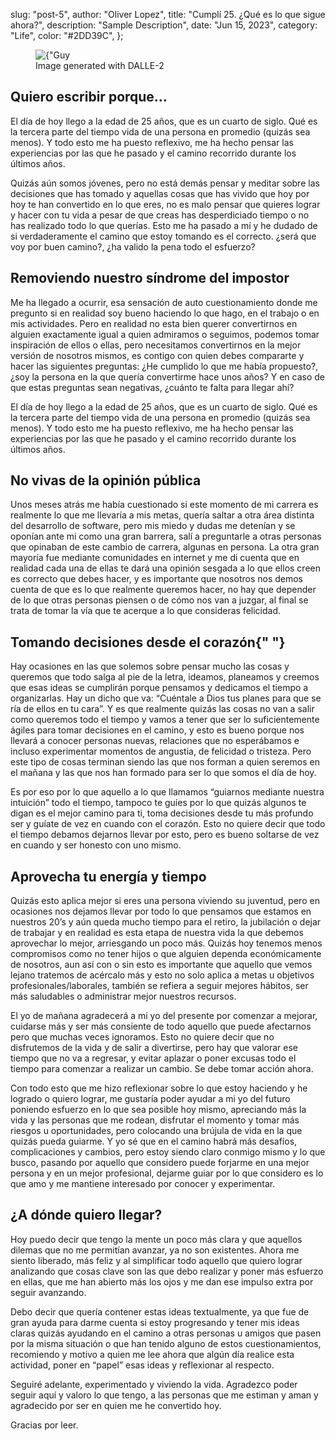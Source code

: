 
  slug: "post-5",
  author: "Oliver Lopez",
  title: "Cumplí 25. ¿Qué es lo que sigue ahora?",
  description: "Sample Description",
  date: "Jun 15, 2023",
  category: "Life",
  color: "#2DD39C",
};


<figure className="md:px-5 md:mt-4 md:mb-5">
  <Image
    src={"/static/images/blog_img/25-years/landscape.png"}
    alt={"Guy looking at the landscape"}
    layout="responsive"
    width={800}
    height={800}
  />
  <figcaption className="text-center text-gray-400 dark:text-gray-300 text-xs pt-2">
    Image generated with DALLE-2
  </figcaption>
</figure>

<h2 className="mt-8 mb-4 text-2xl font-bold">Quiero escribir porque…</h2>

<p className="break-words text-md text-left leading-relaxed text-gray-700 dark:text-white">
  El día de hoy llego a la edad de 25 años, que es un cuarto de siglo. Qué es la
  tercera parte del tiempo vida de una persona en promedio (quizás sea menos). Y
  todo esto me ha puesto reflexivo, me ha hecho pensar las experiencias por las
  que he pasado y el camino recorrido durante los últimos años.
</p>

<p className="break-words text-md text-left leading-relaxed text-gray-700 dark:text-white">
  Quizás aún somos jóvenes, pero no está demás pensar y meditar sobre las
  decisiones que has tomado y aquellas cosas que has vivido que hoy por hoy te
  han convertido en lo que eres, no es malo pensar que quieres lograr y hacer
  con tu vida a pesar de que creas has desperdiciado tiempo o no has realizado
  todo lo que querías. Esto me ha pasado a mí y he dudado de si verdaderamente
  el camino que estoy tomando es el correcto. ¿será que voy por buen camino?,
  ¿ha valido la pena todo el esfuerzo?
</p>

<h2 className="mt-8 mb-4 text-2xl font-bold">
  Removiendo nuestro síndrome del impostor
</h2>

<p className="break-words text-md text-left leading-relaxed text-gray-700 dark:text-white">
  Me ha llegado a ocurrir, esa sensación de auto cuestionamiento donde me
  pregunto si en realidad soy bueno haciendo lo que hago, en el trabajo o en mis
  actividades. Pero en realidad no esta bien querer convertirnos en alguien
  exactamente igual a quien admiramos o seguimos, podemos tomar inspiración de
  ellos o ellas, pero necesitamos convertirnos en la mejor versión de nosotros
  mismos, es contigo con quien debes compararte y hacer las siguientes
  preguntas: ¿He cumplido lo que me había propuesto?, ¿soy la persona en la que
  quería convertirme hace unos años? Y en caso de que estas preguntas sean
  negativas, ¿cuánto te falta para llegar ahí?
</p>

<p className="break-words text-md text-left leading-relaxed text-gray-700 dark:text-white">
  El día de hoy llego a la edad de 25 años, que es un cuarto de siglo. Qué es la
  tercera parte del tiempo vida de una persona en promedio (quizás sea menos). Y
  todo esto me ha puesto reflexivo, me ha hecho pensar las experiencias por las
  que he pasado y el camino recorrido durante los últimos años.
</p>

<h2 className="mt-8 mb-4 text-2xl font-bold">No vivas de la opinión pública</h2>

<p className="break-words text-md text-left leading-relaxed text-gray-700 dark:text-white">
  Unos meses atrás me había cuestionado si este momento de mi carrera es
  realmente lo que me llevaría a mis metas, quería saltar a otra área distinta
  del desarrollo de software, pero mis miedo y dudas me detenían y se oponían
  ante mi como una gran barrera, salí a preguntarle a otras personas que
  opinaban de este cambio de carrera, algunas en persona. La otra gran mayoría
  fue mediante comunidades en internet y me di cuenta que en realidad cada una
  de ellas te dará una opinión sesgada a lo que ellos creen es correcto que
  debes hacer, y es importante que nosotros nos demos cuenta de que es lo que
  realmente queremos hacer, no hay que depender de lo que otras personas piensen
  o de cómo nos van a juzgar, al final se trata de tomar la vía que te acerque a
  lo que consideras felicidad.
</p>

<h2 className="mt-8 mb-4 text-2xl font-bold">
  Tomando decisiones desde el corazón{" "}
</h2>

<p className="break-words text-md text-left leading-relaxed text-gray-700 dark:text-white">
  Hay ocasiones en las que solemos sobre pensar mucho las cosas y queremos que
  todo salga al pie de la letra, ideamos, planeamos y creemos que esas ideas se
  cumplirán porque pensamos y dedicamos el tiempo a organizarlas. Hay un dicho
  que va: “Cuéntale a Dios tus planes para que se ría de ellos en tu cara”. Y es
  que realmente quizás las cosas no van a salir como queremos todo el tiempo y
  vamos a tener que ser lo suficientemente ágiles para tomar decisiones en el
  camino, y esto es bueno porque nos llevará a conocer personas nuevas,
  relaciones que no esperábamos e incluso experimentar momentos de angustia, de
  felicidad o tristeza. Pero este tipo de cosas terminan siendo las que nos
  forman a quien seremos en el mañana y las que nos han formado para ser lo que
  somos el día de hoy.
</p>

<p className="break-words text-md text-left leading-relaxed text-gray-700 dark:text-white">
  Es por eso por lo que aquello a lo que llamamos “guiarnos mediante nuestra
  intuición” todo el tiempo, tampoco te guíes por lo que quizás algunos te digan
  es el mejor camino para ti, toma decisiones desde tu más profundo ser y guíate
  de vez en cuando con el corazón. Esto no quiere decir que todo el tiempo
  debamos dejarnos llevar por esto, pero es bueno soltarse de vez en cuando y
  ser honesto con uno mismo.
</p>

<h2 className="mt-8 mb-4 text-2xl font-bold">Aprovecha tu energía y tiempo</h2>

<p className="break-words text-md text-left leading-relaxed text-gray-700 dark:text-white">
  Quizás esto aplica mejor si eres una persona viviendo su juventud, pero en
  ocasiones nos dejamos llevar por todo lo que pensamos que estamos en nuestros
  20’s y aún queda mucho tiempo para el retiro, la jubilación o dejar de
  trabajar y en realidad es esta etapa de nuestra vida la que debemos aprovechar
  lo mejor, arriesgando un poco más. Quizás hoy tenemos menos compromisos como
  no tener hijos o que alguien dependa económicamente de nosotros, aun así con o
  sin esto es importante que aquello que vemos lejano tratemos de acércalo más y
  esto no solo aplica a metas u objetivos profesionales/laborales, también se
  refiera a seguir mejores hábitos, ser más saludables o administrar mejor
  nuestros recursos.
</p>

<p className="break-words text-md text-left leading-relaxed text-gray-700 dark:text-white">
  El yo de mañana agradecerá a mi yo del presente por comenzar a mejorar,
  cuidarse más y ser más consiente de todo aquello que puede afectarnos pero que
  muchas veces ignoramos. Esto no quiere decir que no disfrutemos de la vida y
  de salir a divertirse, pero hay que valorar ese tiempo que no va a regresar, y
  evitar aplazar o poner excusas todo el tiempo para comenzar a realizar un
  cambio. Se debe tomar acción ahora.
</p>

<p className="break-words text-md text-left leading-relaxed text-gray-700 dark:text-white">
  Con todo esto que me hizo reflexionar sobre lo que estoy haciendo y he logrado
  o quiero lograr, me gustaría poder ayudar a mi yo del futuro poniendo esfuerzo
  en lo que sea posible hoy mismo, apreciando más la vida y las personas que me
  rodean, disfrutar el momento y tomar más riesgos u oportunidades, pero
  colocando una brújula de vida en la que quizás pueda guiarme. Y yo sé que en
  el camino habrá más desafíos, complicaciones y cambios, pero estoy siendo
  claro conmigo mismo y lo que busco, pasando por aquello que considero puede
  forjarme en una mejor persona y en un mejor profesional, dejarme guiar por lo
  que considero es lo que amo y me mantiene interesado por conocer y
  experimentar.
</p>

<h2 className="mt-8 mb-4 text-2xl font-bold">¿A dónde quiero llegar?</h2>

<p className="break-words text-md text-left leading-relaxed text-gray-700 dark:text-white">
  Hoy puedo decir que tengo la mente un poco más clara y que aquellos dilemas
  que no me permitían avanzar, ya no son existentes. Ahora me siento liberado,
  más feliz y al simplificar todo aquello que quiero lograr analizando que cosas
  clave son las que debo realizar y poner más esfuerzo en ellas, que me han
  abierto más los ojos y me dan ese impulso extra por seguir avanzando.
</p>

<p className="break-words text-md text-left leading-relaxed text-gray-700 dark:text-white">
  Debo decir que quería contener estas ideas textualmente, ya que fue de gran
  ayuda para darme cuenta si estoy progresando y tener mis ideas claras quizás
  ayudando en el camino a otras personas u amigos que pasen por la misma
  situación o que han tenido alguno de estos cuestionamientos, recomiendo y
  motivo a quien me lee ahora que algún día realice esta actividad, poner en
  “papel” esas ideas y reflexionar al respecto.
</p>

<p className="break-words text-md text-left leading-relaxed text-gray-700 dark:text-white">
  Seguiré adelante, experimentado y viviendo la vida. Agradezco poder seguir
  aquí y valoro lo que tengo, a las personas que me estiman y aman y agradecido
  por ser en quien me he convertido hoy.
</p>

<p className="break-words text-md text-left leading-relaxed text-gray-700 dark:text-white">
  Gracias por leer.
</p>

